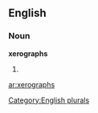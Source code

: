 
==English==

===Noun===
'''xerographs'''

# {{plural of|[[xerograph]]}}

[[Category:English plurals]]

[[ar:xerographs]]